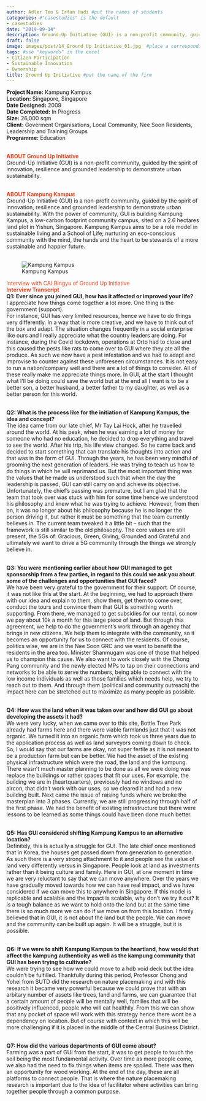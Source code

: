 ---
author: Adler Teo & Irfan Hadi #put the names of students
categories: #"casestudies" is the default 
- casestudies
date: "2019-09-14"
description: Ground-Up Initiative (GUI) is a non-profit community, guided by the spirit of innovation, resilience and grounded leadership to demonstrate urban sustainability. #brief description about the firm
draft: false
image: images/post/14_Ground Up Initiative_01.jpg  #place a corresponding image in the "images" => "post"
tags: #use "keywords" in the excel
- Citizen Participation
- Sustainable Innovation
- Ownership
title: Ground Up Initiative #put the name of the firm
---

__Project Name:__ Kampung Kampus <br>
__Location:__ Singapore, Singapore <br>
__Date Designed:__ 2009 <br>
__Date Completed:__ In Progress <br>
__Size:__ 26,000 sqm<br>
__Client:__ Goverment Organisations, Local Community, Nee Soon Residents, Leadership and Training Groups <br>
__Programme:__ Education
<br><br>

<span style="color:#E7451F">__ABOUT Ground Up Initiative__</span><br>
Ground-Up Initiative (GUI) is a non-profit community, guided by the spirit of innovation, resilience and grounded leadership to demonstrate urban sustainability. <br><br>

<span style="color:#E7451F">__ABOUT Kampung Kampus__</span><br>
Ground-Up Initiative (GUI) is a non-profit community, guided by the spirit of innovation, resilience and grounded leadership to demonstrate urban sustainability. With the power of community, GUI is building Kampung Kampus, a low-carbon footprint community campus, sited on a 2.6 hectares land plot in Yishun, Singapore. Kampung Kampus aims to be a role model in sustainable living and a School of Life; nurturing an eco-conscious community with the mind, the hands and the heart to be stewards of a more sustainable and happier future. <br><br>

<!-- Photo of the project -->

<!-- ![caption: name of the project](https://socialarchi.github.io/images/post/"name of the file") 
example below-->

![Kampung Kampus](https://socialarchi.github.io/images/post/14_Ground Up Initiative_02.jpg) 

<!--
<span style="color:#E7451F">__Insights and Takeaways__</span><br>
__1. ADVICE TO YOUNG ARCHITECTS?__<br>
- <br><br>
__2. HOW DOES COVID AFFECT YOUR WORK?__<br>
- <br><br>
__3. BOOKS TO RECOMMEND?__<br>
- <br><br>
-->

<span style="color:#E7451F">Interview with CAI Bingyu of Ground Up Initiative</span><br>
<span style="color:#E7451F">__Interview Transcript__</span><br>
__Q1: Ever since you joined GUI, how has it affected or improved your life?__<br>
I appreciate how things come together a lot more. One thing is the government (support). <br>
For instance, GUI has very limited resources, hence we have to do things very differently. In a way that is more creative, and we have to think out of the box and adapt. The situation changes frequently in a social enterprise like ours and I really appreciate what the country leaders are doing. For instance, during the Covid lockdown, operations at Orto had to close and this caused the pests like rats to come over to GUI where they ate all the produce. As such we now have a pest infestation and we had to adapt and improvise to counter against these unforeseen circumstances.  It is not easy to run a nation/company well and there are a lot of things to consider. All of these really make me appreciate things more. In GUI, at the start I thought what I’ll be doing could save the world but at the end all I want is to be a better son, a better husband, a better father to my daughter, as well as a better person for this world. <br><br>

__Q2: What is the process like for the initiation of Kampung Kampus, the idea and concept?__<br>
The idea came from our late chief, Mr Tay Lai Hock, after he travelled around the world. At his peak, when he was earning a lot of money for someone who had no education, he decided to drop everything and travel to see the world. After his trip, his life view changed. So he came back and decided to start something that can translate his thoughts into action and that was in the form of GUI. Through the years, he has been very mindful of grooming the next generation of leaders. He was trying to teach us how to do things in which he will reprimand us. But the most important thing was the values that he made us understood such that when the day the leadership is passed, GUI can still carry on and achieve its objective. Unfortunately, the chief’s passing was premature, but I am glad that the team that took over was stuck with him for some time hence we understood his philosophy and knew what he was trying to achieve. However, from then on, it was no longer about his philosophy because he is no longer the person driving it, but rather it must be something that the team currently believes in. The current team tweaked it a little bit – such that the framework is still similar to the old philosophy. The core values are still present, the 5Gs of: Gracious, Green, Giving, Grounded and Grateful and ultimately we want to drive a 5G community through the things we strongly believe in. <br><br>

__Q3: You were mentioning earlier about how GUI managed to get sponsorship from a few parties, in regard to this could we ask you about some of the challenges and opportunities that GUI faced?__<br>
We have been very grateful to the government for their support. Of course, it was not like this at the start. At the beginning, we had to approach them with our idea and explain to them, show them, get them to come over, conduct the tours and convince them that GUI is something worth supporting. From there, we managed to get subsidies for our rental, so now we pay about 10k a month for this large piece of land. But through this agreement, we help to do the government’s work through an agency that brings in new citizens. We help them to integrate with the community, so it becomes an opportunity for us to connect with the residents. Of course, politics wise, we are in the Nee Soon GRC and we want to benefit the residents in the area too. Minister Shanmugam was one of those that helped us to champion this cause. We also want to work closely with the Chong Pang community and the newly elected MPs to tap on their connections and networks to be able to serve the numbers, being able to connect with the low income individuals as well as those families which needs help, we try to reach out to them. And through them (political and community outreach) the impact here can be stretched out to maximize as many people as possible. <br><br>

__Q4: How was the land when it was taken over and how did GUI go about developing the assets it had?__<br>
We were very lucky, when we came over to this site, Bottle Tree Park already had farms here and there were viable farmlands just that it was not organic. We turned it into an organic farm which took us three years due to the application process as well as land surveyors coming down to check. So, I would say that our farms are okay, not super fertile as it is not meant to be a production farm but can be better. We had the asset of the existing physical infrastructure which were the road, the land and the kampung. There wasn’t much master planning to be done as all we were doing was replace the buildings or rather spaces that fit our uses. For example, the building we are in (heartquarters), previously had no windows and no aircon, that didn’t work with our uses, so we cleared it and had a new building built. Next came the issue of raising funds where we broke the masterplan into 3 phases. Currently, we are still progressing through half of the first phase. We had the benefit of existing infrastructure but there were lessons to be learned as some things could have been done much better. <br><br>

__Q5: Has GUI considered shifting Kampung Kampus to an alternative location?__<br>
Definitely, this is actually a struggle for GUI. The late chief once mentioned that in Korea, the houses get passed down from generation to generation. As such there is a very strong attachment to it and people see the value of land very differently versus in Singapore. People look at land as investments rather than it being culture and family. Here in GUI, at one moment in time we are very reluctant to say that we can move anywhere. Over the years we have gradually moved towards how we can have real impact, and we have considered if we can move this to anywhere in Singapore. If this model is replicable and scalable and the impact is scalable, why don’t we try it out? It is a tough balance as we want to hold onto the land but at the same time there is so much more we can do if we move on from this location. I firmly believed that in GUI, it is not about the land but the people. We can move and the community can be built up again. It will be a struggle, but it is possible.  <br><br>

__Q6: If we were to shift Kampung Kampus to the heartland, how would that affect the kampung authenticity as well as the kampung community that GUI has been trying to cultivate?__<br>
We were trying to see how we could move to a hdb void deck but the idea couldn’t be fulfilled. Thankfully during this period, Professor Chong and Yohei from SUTD did the research on nature placemaking and with this research it became very powerful because we could prove that with an arbitary number of assets like trees, land and farms, we can guarantee that a certain amount of people will be mentally well, families that will be positively influenced, people who will eat healthily. From this we can show that any pocket of space will work with this strategy hence there wont be a dependency on location. But of course with context in which this will be more challenging if it is placed in the middle of the Central Business District. <br><br>

__Q7: How did the various departments of GUI come about?__<br>
Farming was a part of GUI from the start, it was to get people to touch the soil being the most fundamental activity. Over time as more people come, we also had the need to fix things when items are spoiled. There was then an opportunity for wood working. At the end of the day, these are all platforms to connect people. That is where the nature placemaking research is important due to the idea of facilitator where activities can bring together people through a common purpose. <br><br>
